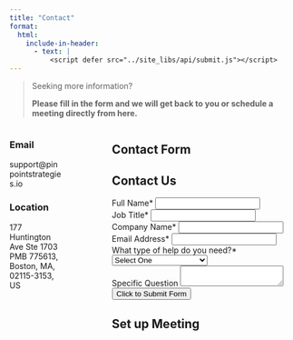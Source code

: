 ```yaml
---
title: "Contact"
format:
  html:
    include-in-header:
      - text: |
          <script defer src="../site_libs/api/submit.js"></script>
---
```


```{=html}
<blockquote>

<p>Seeking more information?</p>

<p><b>Please fill in the form and we will get back to you or schedule a meeting directly from here.</b>
</p>

</blockquote>
``` 

:::: {.columns}

::: {.column width="20%"}

### Email

support\@pinpointstrategies.io

### Location

177 Huntington Ave Ste 1703 PMB 775613, Boston, MA, 02115-3153, US

:::

::: {.column width="10%"}
<!-- empty column to create gap -->
:::

::: {.column width="70%"}

::: {.panel-tabset}
## Contact Form
```{=html}
<main class="main_contact">
<h2>Contact Us</h2>
<form>
  <div class="input">
    <label for="name">Full Name*</label>
    <input id="name" type="text" name="name"
    required />
  </div>

  <div class="input">
    <label for="job">Job Title*</label>
    <input id="job" type="text" name="job" required />
  </div>
    
  <div class="input">
    <label for="company">Company Name*</label>
    <input id="company" type="text" name="company" required />
  </div>

  <div class="input">
    <label for="email">Email Address*</label>
    <input id="email" type="email" name="email" required />
  </div>

  <div class="input">
    <label for="category">What type of help do you need?*</label>
    <select id="category" name="category" required>
      <option hidden disabled selected value>Select One</option>
      <option value="MandS">Modeling and Simulation</option>
      <option value="ensembles">Ensembles</option>
      <option value="training">Training/Coaching</option>
      <option value="openscience">Open Science</option>
      <option value="other">Other</option>
    </select>
  </div>

  <div class="input">
    <label for="message">Specific Question</label>
    <textarea id="message" name="message"></textarea>
  </div>
  
  <input type="submit" value="Click to Submit Form"/>
  
  <div>
    <p id="result-text"></p>
  </div>
</form>
</main>
```

## Set up Meeting

<!-- Calendly inline widget begin -->
<div class="calendly-inline-widget" data-url="https://calendly.com/pinpointstrategies" style="min-width:320px;height:700px;"></div>
<script type="text/javascript" src="https://assets.calendly.com/assets/external/widget.js" async></script>
<!-- Calendly inline widget end -->

:::
:::

::::







